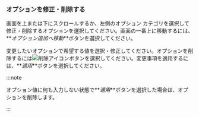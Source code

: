 ### オプションを修正・削除する

<ProdImg img='modify-agent.png' desc='옵션 수정' />

画面を上または下にスクロールするか、左側のオプション カテゴリを選択して修正・削除するオプションを選択してください。画面の一番上に移動するには、**_オプション追加へ移動_**ボタンを選択してください。

変更したいオプションで希望する値を選択・修正してください。オプションを削除するには![削除アイコン](/img/ico-trash.svg)ボタンを選択してください。変更事項を適用するには、**_適用_**ボタンを選択してください。

:::note

オプション値に何も入力しない状態で**_適用_**ボタンを選択した場合は、オプションを削除します。

:::

